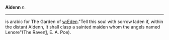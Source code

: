 '''Aidenn''' ''n.''
----
is arabic for The Garden of [[w:Eden]]."Tell this soul with sorrow laden if, within the distant Aidenn,
It shall clasp a sainted maiden whom the angels named Lenore"(The Raven[http://www.heise.de/ix/raven/Literature/Lore/TheRaven.html], E. A. Poe).
